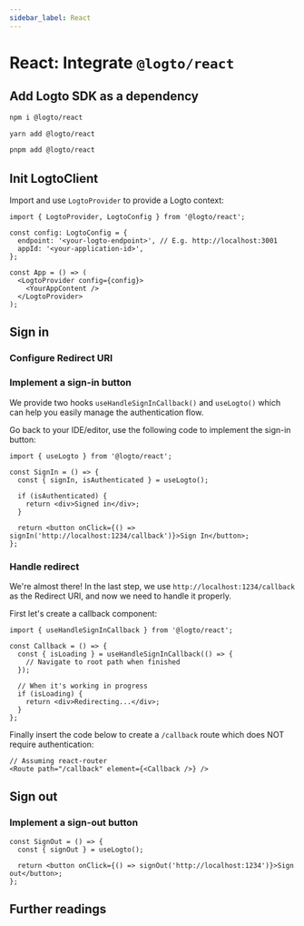 ```yaml
---
sidebar_label: React
---
```




# React: Integrate `@logto/react`

<AppNote type="Single Page App" />

## Add Logto SDK as a dependency

<Tabs>
  <TabItem value="npm" label="npm">

```bash
npm i @logto/react
```

  </TabItem>
  <TabItem value="yarn" label="Yarn">

```bash
yarn add @logto/react
```

  </TabItem>
  <TabItem value="pnpm" label="pnpm">

```bash
pnpm add @logto/react
```

  </TabItem>
</Tabs>

## Init LogtoClient

Import and use `LogtoProvider` to provide a Logto context:

```tsx
import { LogtoProvider, LogtoConfig } from '@logto/react';

const config: LogtoConfig = {
  endpoint: '<your-logto-endpoint>', // E.g. http://localhost:3001
  appId: '<your-application-id>',
};

const App = () => (
  <LogtoProvider config={config}>
    <YourAppContent />
  </LogtoProvider>
);
```

<AssumingUrl />

## Sign in

<SignInFlowSummary />

### Configure Redirect URI

<ConfigureRedirectUri figureSrc={redirectUriFigure} redirectUri="http://localhost:1234/callback" />

### Implement a sign-in button

We provide two hooks `useHandleSignInCallback()` and `useLogto()` which can help you easily manage the authentication flow.

<SignInNote calling=".signIn()" />

Go back to your IDE/editor, use the following code to implement the sign-in button:

```tsx
import { useLogto } from '@logto/react';

const SignIn = () => {
  const { signIn, isAuthenticated } = useLogto();

  if (isAuthenticated) {
    return <div>Signed in</div>;
  }

  return <button onClick={() => signIn('http://localhost:1234/callback')}>Sign In</button>;
};
```

### Handle redirect

We're almost there! In the last step, we use `http://localhost:1234/callback` as the Redirect URI, and now we need to handle it properly.

First let's create a callback component:

```tsx
import { useHandleSignInCallback } from '@logto/react';

const Callback = () => {
  const { isLoading } = useHandleSignInCallback(() => {
    // Navigate to root path when finished
  });

  // When it's working in progress
  if (isLoading) {
    return <div>Redirecting...</div>;
  }
};
```

Finally insert the code below to create a `/callback` route which does NOT require authentication:

```tsx
// Assuming react-router
<Route path="/callback" element={<Callback />} />
```

## Sign out

<SignOutNote />

### Implement a sign-out button

```tsx
const SignOut = () => {
  const { signOut } = useLogto();

  return <button onClick={() => signOut('http://localhost:1234')}>Sign out</button>;
};
```

## Further readings

<FurtherReadings />
